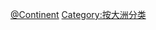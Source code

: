 {{Catnav|頁面分類|地理|国家}}
{{Commons category|Countries by continent}}

[[Category:國家|@Continent]]
[[Category:按大洲分类|Category:按大洲分类]]